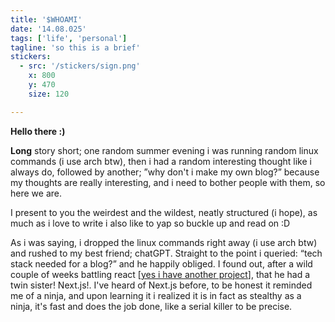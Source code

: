 ```yaml
---
title: '$WHOAMI'
date: '14.08.025' 
tags: ['life', 'personal']
tagline: 'so this is a brief'
stickers: 
  - src: '/stickers/sign.png'
    x: 800
    y: 470
    size: 120

---
```

**Hello there :)**
    
**Long** story short; one random summer evening i was running random
linux commands (i use arch btw), then i had a random interesting
thought like i always do, followed by another; ”why don't i
make my own blog?” because my thoughts are really interesting, and i
need to bother people with them, so here we are.

I present to you the weirdest and the wildest, neatly structured (i
hope), as much as i love to write i also like to yap so buckle up
and read on :D

As i was saying, i dropped the linux commands right away (i use arch
btw) and rushed to my best friend; chatGPT. Straight to the point i
queried: “tech stack needed for a blog?” and he happily obliged. I
found out, after a wild couple of weeks battling react [<a href='https://theatre-gny2.vercel.app'><span className='inline text-red underline decoration-[#f9e3e9] hover:underline hover:decoration-[#B83555] decoration-2 transition-all duration-300 ease-out underline-offset-4 '>yes i have another project<ArrowUpRight width={15} height={15} className='inline ml-1 mb-2 hover:fill-[B83555]'/></span></a>], that he had a twin sister! Next.js!. I've heard of Next.js
before, to be honest it reminded me of a ninja, and upon learning it
i realized it is in fact as stealthy as a ninja, it's fast and
does the job done, like a serial killer to be precise.

